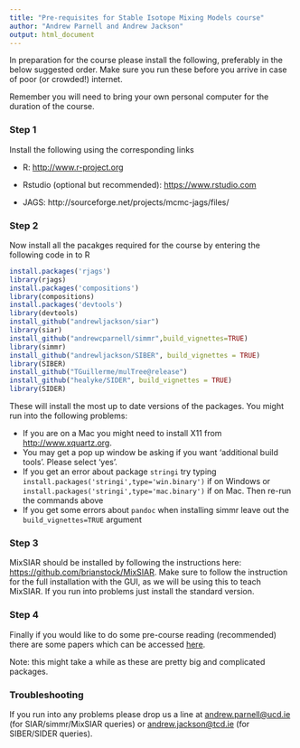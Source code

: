 ```yaml
---
title: "Pre-requisites for Stable Isotope Mixing Models course"
author: "Andrew Parnell and Andrew Jackson"
output: html_document
---
```


In preparation for the course please install the following, preferably in the below suggested order. Make sure you run these before you arrive in case of poor (or crowded!) internet.

Remember you will need to bring your own personal computer for the duration of the course.

### Step 1

Install the following using the corresponding links

-	R: [http://www.r-project.org](http://www.r-project.org)

-	Rstudio (optional but recommended): [https://www.rstudio.com](https://www.rstudio.com)

-	JAGS: http://sourceforge.net/projects/mcmc-jags/files/

### Step 2

Now install all the pacakges required for the course by entering the following code in to R

```r
install.packages('rjags')
library(rjags)
install.packages('compositions')
library(compositions)
install.packages('devtools')
library(devtools) 
install_github("andrewljackson/siar") 
library(siar)
install_github("andrewcparnell/simmr",build_vignettes=TRUE) 
library(simmr)
install_github("andrewljackson/SIBER", build_vignettes = TRUE) 
library(SIBER)
install_github("TGuillerme/mulTree@release")
install_github("healyke/SIDER", build_vignettes = TRUE) 
library(SIDER)
```

These will install the most up to date versions of the packages. You might run into the following problems:

  - If you are on a Mac you might need to install X11 from [http://www.xquartz.org](http://www.xquartz.org). 
  - You may get a pop up window be asking if you want 'additional build tools'. Please select 'yes'.
  - If you get an error about package `stringi` try typing `install.packages('stringi',type='win.binary')` if on Windows or `install.packages('stringi',type='mac.binary')` if on Mac. Then re-run the commands above
  - If you get some errors about `pandoc` when installing simmr leave out the `build_vignettes=TRUE` argument

### Step 3

MixSIAR should be installed by following the instructions here: [https://github.com/brianstock/MixSIAR](https://github.com/brianstock/MixSIAR). Make sure to follow the instruction for the full installation with the GUI, as we will be using this to teach MixSIAR. If you run into problems just install the standard version.
 
### Step 4
 
Finally if you would like to do some pre-course reading (recommended) there are some papers which can be accessed [here](https://github.com/andrewcparnell/simms_course/tree/master/papers).

Note: this might take a while as these are pretty big and complicated packages.

### Troubleshooting

If you run into any problems please drop us a line at <andrew.parnell@ucd.ie> (for SIAR/simmr/MixSIAR queries) or <andrew.jackson@tcd.ie> (for SIBER/SIDER queries).

